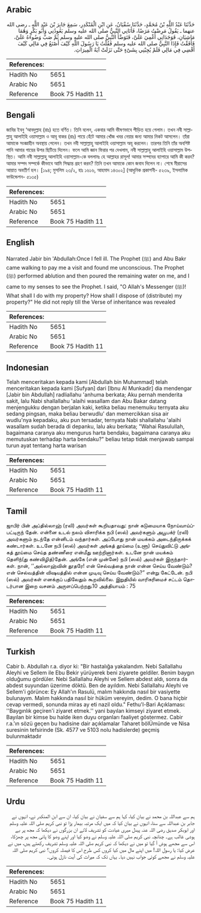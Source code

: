## Arabic


<div dir="rtl" lang="ar" style={{fontSize:'larger',backgroundColor:'#f8f9fa',padding:20}}>
حَدَّثَنَا عَبْدُ اللَّهِ بْنُ مُحَمَّدٍ، حَدَّثَنَا سُفْيَانُ، عَنِ ابْنِ الْمُنْكَدِرِ، سَمِعَ جَابِرَ بْنَ عَبْدِ اللَّهِ ـ رضى الله عنهما ـ يَقُولُ مَرِضْتُ مَرَضًا، فَأَتَانِي النَّبِيُّ صلى الله عليه وسلم يَعُودُنِي وَأَبُو بَكْرٍ وَهُمَا مَاشِيَانِ، فَوَجَدَانِي أُغْمِيَ عَلَىَّ، فَتَوَضَّأَ النَّبِيُّ صلى الله عليه وسلم ثُمَّ صَبَّ وَضُوءَهُ عَلَىَّ، فَأَفَقْتُ فَإِذَا النَّبِيُّ صلى الله عليه وسلم فَقُلْتُ يَا رَسُولَ اللَّهِ كَيْفَ أَصْنَعُ فِي مَالِي كَيْفَ أَقْضِي فِي مَالِي فَلَمْ يُجِبْنِي بِشَىْءٍ حَتَّى نَزَلَتْ آيَةُ الْمِيرَاثِ‏.‏
</div>
<div style={{backgroundColor:'#f8f9fa',padding:20, marginBottom: 10}}><table> <thead> <tr> <th>References:</th> <th></th> </tr> </thead> <tbody><tr><td>Hadith No</td><td>5651</td></tr><tr><td>Arabic No</td><td>5651</td></tr><tr><td>Reference</td><td>Book 75 Hadith 11</td></tr></tbody></table></div>

## Bengali


<div dir="ltr" lang="bn" style={{fontSize:'larger',backgroundColor:'#f8f9fa',padding:20}}>
জাবির ইবনু ‘আবদুল্লাহ (রাঃ) হতে বর্ণিত। তিনি বলেন, একবার আমি ভীষণভাবে পীড়িত হয়ে গেলাম। তখন নবী সাল্লাল্লাহু আলাইহি ওয়াসাল্লাম ও আবূ বাকর (রাঃ) পায়ে হেঁটে আমার খোঁজ খবর নেয়ার জন্য আমার নিকট আসলেন। তাঁরা আমাকে সংজ্ঞাহীন অবস্থায় পেলেন। তখন নবী সাল্লাল্লাহু আলাইহি ওয়াসাল্লাম অযূ করলেন। তারপর তিনি তাঁর অবশিষ্ট পানি আমার গায়ের উপর ছিটিয়ে দিলেন। ফলে আমি জ্ঞান ফিরার পর দেখলাম, নবী সাল্লাল্লাহু আলাইহি ওয়াসাল্লাম উপস্থিত। আমি নবী সাল্লাল্লাহু আলাইহি ওয়াসাল্লাম-কে বললামঃ হে আল্লাহর রাসূল! আমার সম্পদের ব্যাপারে আমি কী করব? আমার সম্পদ সম্পর্কে কীভাবে আমি সিদ্ধান্ত গ্রহণ করব? তিনি তখন আমাকে কোন জবাব দিলেন না। শেষে মীরাসের আয়াত অবতীর্ণ হল। [১৯৪; মুসলিম ২৩/২, হাঃ ১৬১৬, আহমাদ ১৪৩০২] (আধুনিক প্রকাশনী- ৫২৩৯, ইসলামিক ফাউন্ডেশন- ৫১৩৫)
</div>
<div style={{backgroundColor:'#f8f9fa',padding:20, marginBottom: 10}}><table> <thead> <tr> <th>References:</th> <th></th> </tr> </thead> <tbody><tr><td>Hadith No</td><td>5651</td></tr><tr><td>Arabic No</td><td>5651</td></tr><tr><td>Reference</td><td>Book 75 Hadith 11</td></tr></tbody></table></div>

## English


<div dir="ltr" lang="en" style={{fontSize:'larger',backgroundColor:'#f8f9fa',padding:20}}>
Narrated Jabir bin 'Abdullah:Once I fell ill. The Prophet (ﷺ) and Abu Bakr came walking to pay me a visit and found me unconscious. The Prophet (ﷺ) performed ablution and then poured the remaining water on me, and I came to my senses to see the Prophet. I said, "O Allah's Messenger (ﷺ)! What shall I do with my property? How shall I dispose of (distribute) my property?" He did not reply till the Verse of inheritance was revealed
</div>
<div style={{backgroundColor:'#f8f9fa',padding:20, marginBottom: 10}}><table> <thead> <tr> <th>References:</th> <th></th> </tr> </thead> <tbody><tr><td>Hadith No</td><td>5651</td></tr><tr><td>Arabic No</td><td>5651</td></tr><tr><td>Reference</td><td>Book 75 Hadith 11</td></tr></tbody></table></div>

## Indonesian


<div dir="ltr" lang="id" style={{fontSize:'larger',backgroundColor:'#f8f9fa',padding:20}}>
Telah menceritakan kepada kami [Abdullah bin Muhammad] telah menceritakan kepada kami [Sufyan] dari [Ibnu Al Munkadir] dia mendengar [Jabir bin Abdullah] radliallahu 'anhuma berkata; Aku pernah menderita sakit, lalu Nabi shallallahu 'alaihi wasallam dan Abu Bakar datang menjengukku dengan berjalan kaki, ketika beliau menemuiku ternyata aku sedang pingsan, maka beliau berwudlu' dan memercikkan sisa air wudlu'nya kepadaku, aku pun tersadar, ternyata Nabi shallallahu 'alaihi wasallam sudah berada di depanku, lalu aku berkata; "Wahai Rasulullah, bagaimana caranya aku mengurus harta bendaku, bagaimana caranya aku memutuskan terhadap harta bendaku?" beliau tetap tidak menjawab sampai turun ayat tentang harta warisan
</div>
<div style={{backgroundColor:'#f8f9fa',padding:20, marginBottom: 10}}><table> <thead> <tr> <th>References:</th> <th></th> </tr> </thead> <tbody><tr><td>Hadith No</td><td>5651</td></tr><tr><td>Arabic No</td><td>5651</td></tr><tr><td>Reference</td><td>Book 75 Hadith 11</td></tr></tbody></table></div>

## Tamil


<div dir="ltr" lang="ta" style={{fontSize:'larger',backgroundColor:'#f8f9fa',padding:20}}>
ஜாபிர் பின் அப்தில்லாஹ் (ரலி) அவர்கள் கூறியதாவது: நான் கடுமையாக நோய்வாய்ப்பட்டிருந் தேன். என்னை உடல் நலம் விசாரிக்க நபி (ஸல்) அவர்களும் அபூபக்ர் (ரலி) அவர்களும் நடந்தே என்னிடம் வந்தார்கள். அப்போது நான் மயக்கம் அடைந்திருக்கக் கண்டார்கள். உடனே நபி (ஸல்) அவர்கள் அங்கத் தூய்மை (உளூ) செய்துவிட்டு அங்கத் தூய்மை செய்த தண்ணீரை என்மீது ஊற்றினார்கள். உடனே நான் மயக்கம் தெளிந்(து கண்விழித்)தேன். அங்கே (என் முன்னே) நபி (ஸல்) அவர்கள் இருந்தார்கள். நான், ‘‘அல்லாஹ்வின் தூதரே! என் செல்வத்தை நான் என்ன செய்ய வேண்டும்? என் செல்வத்தின் விஷயத்தில் என்ன முடிவு செய்ய வேண்டும்?” என்று கேட்டேன். நபி (ஸல்) அவர்கள் எனக்குப் பதிலேதும் கூறவில்லை. இறுதியில் வாரிசுரிமைச் சட்டம் தொடர்பான இறை வசனம் அருளப்பெற்றது.10 அத்தியாயம் : 75
</div>
<div style={{backgroundColor:'#f8f9fa',padding:20, marginBottom: 10}}><table> <thead> <tr> <th>References:</th> <th></th> </tr> </thead> <tbody><tr><td>Hadith No</td><td>5651</td></tr><tr><td>Arabic No</td><td>5651</td></tr><tr><td>Reference</td><td>Book 75 Hadith 11</td></tr></tbody></table></div>

## Turkish


<div dir="ltr" lang="tr" style={{fontSize:'larger',backgroundColor:'#f8f9fa',padding:20}}>
Cabir b. Abdullah r.a. diyor ki: "Bir hastalığa yakalandım. Nebi Sallallahu Aleyhi ve Sellem ile Ebu Bekir yürüyerek beni ziyarete geldiler. Benim baygın olduğumu gördüler. Nebi Sallallahu Aleyhi ve Sellem abdest aldı, sonra da abdest suyundan üzerime döktü. Ben de ayıldım. Nebi Sallallahu Aleyhi ve Sellem'i görünce: Ey Allah'ın Rasulü, malım hakkında nasıl bir vasiyette bulunayım. Malım hakkında nasıl bir hüküm vereyim, dedim. O bana hiçbir cevap vermedi, sonunda miras ay eti nazil oldu." Fethu'l-Bari Açıklaması: ''Baygınlık geçiren'i ziyaret etmek.'' yani bayılan kimseyi ziyaret etmek. Bayılan bir kimse bu halde iken duyu organları faaliyet göstermez. Cabir r.a.'ın sözü geçen bu hadisine dair açıklamalar Taharet bölÜmünde ve Nisa suresinin tefsirinde (Sk. 4577 ve 5103 nolu hadislerde) geçmiş bulunmaktadır
</div>
<div style={{backgroundColor:'#f8f9fa',padding:20, marginBottom: 10}}><table> <thead> <tr> <th>References:</th> <th></th> </tr> </thead> <tbody><tr><td>Hadith No</td><td>5651</td></tr><tr><td>Arabic No</td><td>5651</td></tr><tr><td>Reference</td><td>Book 75 Hadith 11</td></tr></tbody></table></div>

## Urdu


<div dir="rtl" lang="ur" style={{fontSize:'larger',backgroundColor:'#f8f9fa',padding:20}}>
ہم سے عبداللہ بن محمد نے بیان کیا، کہا ہم سے سفیان نے بیان کیا، ان سے ابن المنکدر نے، انہوں نے جابر بن عبداللہ سے سنا، انہوں نے بیان کیا کہ میں ایک مرتبہ بیمار پڑا تو نبی کریم صلی اللہ علیہ وسلم اور ابوبکر صدیق رضی اللہ عنہ پیدل میری عیادت کو تشریف لائے ان بزرگوں نے دیکھا کہ مجھ پر بے ہوشی غالب ہے۔ چنانچہ نبی کریم صلی اللہ علیہ وسلم نے وضو کیا اور اپنے وضو کا پانی مجھ پر چھڑکا، اس سے مجھے ہوش آ گیا تو میں نے دیکھا کہ نبی کریم صلی اللہ علیہ وسلم تشریف رکھتے ہیں، میں نے عرض کیا: یا رسول اللہ! میں اپنے مال میں کیا کروں کس طرح اس کا فیصلہ کروں؟ نبی کریم صلی اللہ علیہ وسلم نے مجھے کوئی جواب نہیں دیا۔ یہاں تک کہ میراث کی آیت نازل ہوئی۔
</div>
<div style={{backgroundColor:'#f8f9fa',padding:20, marginBottom: 10}}><table> <thead> <tr> <th>References:</th> <th></th> </tr> </thead> <tbody><tr><td>Hadith No</td><td>5651</td></tr><tr><td>Arabic No</td><td>5651</td></tr><tr><td>Reference</td><td>Book 75 Hadith 11</td></tr></tbody></table></div>
